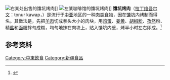 [[File:Tandyr_Kabob_2.jpg|右]]某处出售的馕坑烤肉]]
[[File:Tandyr_Kabob.JPG|左]]某咖啡馆的馕坑烤肉]]
'''馕坑烤肉'''（[[拉丁维吾尔文|拉丁维吾尔文]]：tonur kawap，{{Lang-uz|tandir kabob}}）是流行于[[中亚|中亚]]地区的一种[[肉类食物|肉类食物]]，因在[[馕坑|馕坑]]内烤制而得名。其做法是，先把[[羊肉|羊肉]]切成拳头大小的肉块，用[[鸡蛋|鸡蛋]]、[[姜黄|姜黄]]、[[胡椒粉|胡椒粉]]、[[孜然|孜然]]粉、精[[食盐|盐]]和[[面粉|面粉]]拌匀成糊，均匀地抹在肉块上，贴入馕坑内壁，烤半小时左右即成。<ref>{{cite web |url=http://www.xinjiang.gov.cn/2011/11/16/3138.html |title=新疆馕坑烤肉 |last= |first= |date=2011-11-16 |website=新疆维吾尔自治区人民政府网站 |publisher=[[新疆维吾尔自治区人民政府|新疆维吾尔自治区人民政府]] |access-date= |quote= |archive-date=2017-02-15 |archive-url=https://web.archive.org/web/20170215115604/http://www.xinjiang.gov.cn/2011/11/16/3138.html |dead-url=no }}</ref>

== 参考资料 ==
{{reflist}}
{{食品小作品}}
[[Category:中東飲食|Category:中東飲食]]
[[Category:新疆食品|Category:新疆食品]]